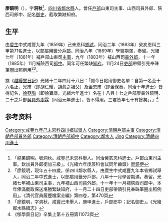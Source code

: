 {{明清人物信息框
| 姓名 = 廖鏡明
| 原名 = 
| 圖片名稱=  
| 圖片大小 = 220px
| 圖片說明 =  
| 最高職務 = 戶部郎中
| 國家 = 大清
| 爵位 =
| 籍貫 = [[四川省|四川省]][[鄰水縣|鄰水縣]]
| 族裔 =  
| 旗籍 =  
| 字號 = 字洞秋
| 諡號 = 
| 出生日期 = 生年不詳
| 出生地點 = 四川順慶府鄰水縣
| 逝世日期 =  卒年不詳
| 逝世地點 = 
| 墓葬 = 
| 配偶 = 
| 親屬 = 曾祖[[廖寅|廖寅]]，祖廖思莊，祖母馮氏、賈氏、林氏，庶祖母楊氏，父廖坦（號子易），母馮氏（進士[[馮學颺|馮學颺]]之孫女），繼母李氏，庶母楊氏，倪氏，兄[[廖鏡伊|廖鏡伊]]、廖鏡濂、廖鏡渠；子廖道驤<ref>「胞姑五……一適鄰水廖癸亥科進士，戶部陝西司郎中，截取繁缺知府鏡明公之長子道驤」，《清代科舉硃卷集成》[[陳鍾信|陳鍾信]]履歷</ref>
| 出身 = 
* 廩生
* 咸豐九年己未恩科四川鄉試舉人
* 同治二年癸亥恩科進士
| 經歷 = 
| 著作 =  
}}
'''廖鏡明'''（{{bd|？年||？年|}}），字'''洞秋'''<ref>「胞弟鏡明。號洞秋。咸豐己未恩科舉人。同治癸亥恩科進士。戶部山東司主事。欽加員外郎銜加三級」。《光緒六年庚辰科會試同年齒錄》[[廖鏡伊|廖鏡伊]]</ref>，[[四川省|四川省]][[鄰水縣|鄰水縣]]人。曾任[[戶部|戶部]]山東司主事、山西司員外郎、陝西司郎中、記名[[御史|御史]]，截取繁缺知府。

== 生平 ==
由[[廩生|廩生]]中式咸豐九年（1859年）己未恩科[[鄉試|鄉試]]，同治二年（1863年）癸亥恩科三甲第71名進士，以部屬用籤分[[戶部|戶部]]。同治八年（1869年）學習期滿，奏留。光緒七年（1881年）補戶部山東司[[主事|主事]]，九年（1883年）補山西司[[員外郎|員外郎]]，十一年（1885年）11月補陝西司[[郎中|郎中]]。同年可任繁缺[[知府|知府]]，11月24日[[吏部|吏部]]帶領引見奉硃筆圈出照例用<ref>「廖鏡明，現年五十四歲，係四川鄰水縣人，由廩生中式咸豐九年本省鄉試舉人，同治二年中式進士，以部屬用籤分戶部，八年十一月學習期滿，奏留。光緒七年補山東司主事，九年補山西司員外郎，十一年十一月補陝西司郎中，本年俸滿截取保送堪勝繁缺知府，十一月二十四日吏部帶領引見奉硃筆圈出照例用」。《清代官員履歷檔案全編》第四卷，第470頁</ref><ref>「廖鏡明，字洞秋，咸豐己未舉人，庚申進士，戶部郎中；記名御史」。《光緒鄰水縣續志》</ref>。

據《[[越縵堂日記|越縵堂日記]]》光緒十二年四月十八日：「閱今日點用御史名單：自第一名至十六名止，[[胡仁耀|光甫]]（即胡仁耀，[[胡愈之|胡愈之]]祖父）及[[金保泰|金忠甫]]（即金保泰，同治十年進士）皆得記名，[[徐寶謙|徐亞陶]]（即徐寶謙，光緒六年進士）名在十八與十七之戶部廖員外鏡明、二十之戶部[[吳澍霖|吳員外澍霖]]（同治元年進士），皆不得用。三君皆年七十有餘矣」。」<ref>《郇學齋日記》辛集上第十五冊第11073頁</ref>

== 参考资料 ==
{{reflist}}

{{同治二年癸亥恩科殿試金榜}}

{{Authority control}}

{{DEFAULTSORT:}}
[[Category:咸豐九年己未恩科四川鄉試舉人|Category:咸豐九年己未恩科四川鄉試舉人]]
[[Category:清朝戶部主事|Category:清朝戶部主事]]
[[Category:清朝戶部員外郎|Category:清朝戶部員外郎]]
[[Category:清朝戶部郎中|Category:清朝戶部郎中]]
[[Category:鄰水人|Category:鄰水人]]
[[Category:廖姓|Jing]]
[[Category:清朝四川進士|Category:清朝四川進士]]